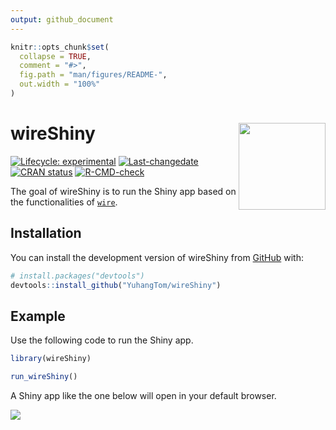 ```yaml
---
output: github_document
---
```


<!-- README.md is generated from README.Rmd. Please edit that file -->

```r
knitr::opts_chunk$set(
  collapse = TRUE,
  comment = "#>",
  fig.path = "man/figures/README-",
  out.width = "100%"
)
```

# wireShiny <img src="man/figures/logo.png" align="right" height="139" alt="" />

<!-- badges: start -->
[![Lifecycle: experimental](https://img.shields.io/badge/lifecycle-experimental-orange.svg)](https://lifecycle.r-lib.org/articles/stages.html#experimental)
[![Last-changedate](https://img.shields.io/badge/last%20change-`r gsub('-', '--', Sys.Date())`-yellowgreen.svg)](https://github.com/YuhangTom/wireShiny/commits/main)
[![CRAN
status](https://www.r-pkg.org/badges/version/wireShiny.png)](https://CRAN.R-project.org/package=wireShiny)
[![R-CMD-check](https://github.com/YuhangTom/wireShiny/actions/workflows/R-CMD-check.yaml/badge.svg)](https://github.com/YuhangTom/wireShiny/actions/workflows/R-CMD-check.yaml)
<!-- !!!Add with use_github_action!!! [![Codecov test coverage](https://codecov.io/gh/YuhangTom/wireShiny/branch/main/graph/badge.svg)](https://app.codecov.io/gh/YuhangTom/wireShiny?branch=main) -->
<!-- badges: end -->

The goal of wireShiny is to run the Shiny app based on the functionalities of [`wire`](https://yuhangtom.github.io/wire/).

## Installation

You can install the development version of wireShiny from [GitHub](https://github.com/) with:

``` r
# install.packages("devtools")
devtools::install_github("YuhangTom/wireShiny")
```

## Example

Use the following code to run the Shiny app.

```r
library(wireShiny)

run_wireShiny()
```

A Shiny app like the one below will open in your default browser.

![](man/figures/wireShiny_screenshot.png)

